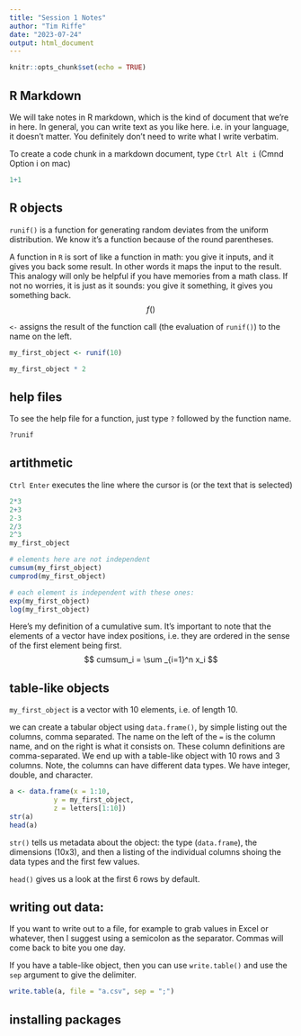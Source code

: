 ```yaml
---
title: "Session 1 Notes"
author: "Tim Riffe"
date: "2023-07-24"
output: html_document
---
```


```r
knitr::opts_chunk$set(echo = TRUE)
```

## R Markdown

We will take notes in R markdown, which is the kind of document that we're in here. In general, you can write text as you like here. i.e. in your language, it doesn't matter. You definitely don't need to write what I write verbatim.


To create a code chunk in a markdown document, type `Ctrl Alt i` (Cmnd Option i on mac)

```r
1+1
```

## R objects

`runif()` is a function for generating random deviates from the uniform distribution. We know it's a function because of the round parentheses.

A function in `R` is sort of like a function in math: you give it inputs, and it gives you back some result. In other words it maps the input to the result.
This analogy will only be helpful if you have memories from a math class. If not no worries, it is just as it sounds: you give it something, it gives you something back.
$$f()$$

`<-` assigns the result of the function call (the evaluation of `runif()`) to the name on the left.

```r
my_first_object <- runif(10)

my_first_object * 2
```

## help files

To see the help file for a function, just type `?` followed by the function name.
```r
?runif
```

## artithmetic

`Ctrl Enter` executes the line where the cursor is (or the text that is selected)

```r
2*3
2+3
2-3
2/3
2^3
my_first_object

# elements here are not independent
cumsum(my_first_object)
cumprod(my_first_object)

# each element is independent with these ones:
exp(my_first_object)
log(my_first_object)
```

Here's my definition of a cumulative sum. It's important to note that the elements of a vector have index positions, i.e. they are ordered in the sense of the first element being first.
$$ 
cumsum_i = \sum _{i=1}^n x_i
$$

## table-like objects
`my_first_object` is a vector with 10 elements, i.e. of length 10.

we can create a tabular object using `data.frame()`, by simple listing out the columns, comma separated. The name on the left of the `=` is the column name, and on the right is what it consists on. These column definitions are comma-separated. We end up with a table-like object with 10 rows and 3 columns. Note, the columns can have different data types. We have integer, double, and character.

```r
a <- data.frame(x = 1:10,
           y = my_first_object,
           z = letters[1:10])
str(a)
head(a)
```

`str()` tells us metadata about the object: the type (`data.frame`), the dimensions (10x3), and then a listing of the individual columns shoing the data types and the first few values.

`head()` gives us a look at the first 6 rows by default.

## writing out data:

If you want to write out to a file, for example to grab values in Excel or whatever, then I suggest using a semicolon as the separator. Commas will come back to bite you one day.

If you have a table-like object, then you can use `write.table()` and use the `sep` argument to give the delimiter. 
```r
write.table(a, file = "a.csv", sep = ";")
```

## installing packages

```r

```














